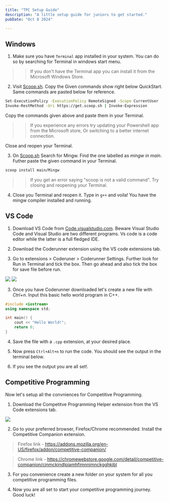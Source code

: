 ```yaml
---
title: "TPC Setup Guide"
description: "A little setup guide for juniors to get started."
pubDate: "Oct 8 2024"

---
```


## Windows

1. Make sure you have `Terminal` app installed in your system. You can do so by searching for Terminal in windows start menu.

> > If you don't have the Terminal app you can install it from the Microsoft Windows Store.

2. Visit [Scoop.sh](https://scoop.sh). Copy the Given commands show right below QuickStart. Same commands are pasted below for reference.

```bash
Set-ExecutionPolicy -ExecutionPolicy RemoteSigned -Scope CurrentUser
Invoke-RestMethod -Uri https://get.scoop.sh | Invoke-Expression
```

Copy the commands given above and paste them in your Terminal.

>> If you experience any errors try updating your Powershell app from the Microsoft store, Or switching to a better internet connection.

Close and reopen your Terminal.

3. On [Scoop.sh](https://scoop.sh) Search for Mingw. Find the one labelled as *mingw in main*. Futher paste the given command in your Terminal.

```bash
scoop install main/Mingw
```

>> If you get an error saying "scoop is not a valid command". Try closing and reopening your Terminal.

4. Close you Terminal and reopen it. Type in `g++` and voila! You have the mingw compiler installed and running.

## VS Code

1. Download VS Code from [Code.visualstudio.com](https://code.visualstudio.com/download). Beware Visual Studio Code and Visual Studio are two different programs. Vs code is a code editor while the latter is a full fledged IDE.

2. Download the Coderunner extension using the VS code extensions tab.

3. Go to extensions > Coderuner > Coderunner Settings. Further look for Run in Terminal and tick the box. Then go ahead and also tick the box for save file before run.

![](/coderunner.png) ![](/crsetting.png)

3. Once you have Coderunner downloaded let's create a new file with *Ctrl+n*. Input this basic hello world program in C++.

```cpp
#include <iostream>
using namespace std;

int main() {
    cout << "Hello World!";
    return 0;
}
```

4. Save the file with a `.cpp` extension, at your desired place.

5. Now press `Ctrl+Alt+n` to run the code. You should see the output in the terminal below.

6. If you see the output you are all set!.

## Competitive Programming

Now let's setup all the convniences for Competitive Programming.

1. Download the Competitve Programming Helper extension from the VS Code extensions tab.

![](/cph.png)

2. Go to your preferred browser, Firefox/Chrome recommended. Install the Competitive Companion extension.

> Firefox link - https://addons.mozilla.org/en-US/firefox/addon/competitive-companion/

> Chrome link - https://chromewebstore.google.com/detail/competitive-companion/cjnmckjndlpiamhfimnnjmnckgghkjbl

3. For you convenience create a new folder on your system for all you competitive programming files.

4. Now you are all set to start your competitive programming journey. Good luck!

